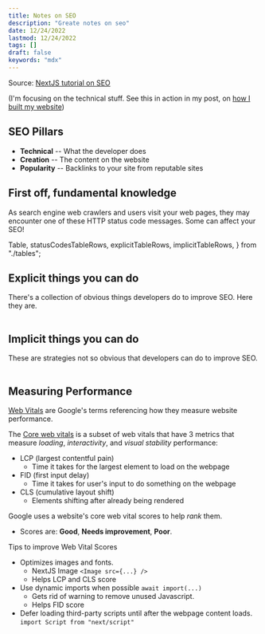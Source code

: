 ```yaml
---
title: Notes on SEO
description: "Greate notes on seo"
date: 12/24/2022
lastmod: 12/24/2022
tags: []
draft: false
keywords: "mdx"
---
```


Source: [NextJS tutorial on SEO](https://nextjs.org/learn/seo/introduction-to-seo/importance-of-seo)

(I'm focusing on the technical stuff. See this in action in my post, on [how I built my website](/notes/website-setup-2023))

## **SEO Pillars**

- **Technical** -- What the developer does
- **Creation** -- The content on the website
- **Popularity** -- Backlinks to your site from reputable sites

## **First off, fundamental knowledge**

As search engine web crawlers and users visit your web pages, they may encounter one of these HTTP status code messages. Some can affect your SEO!

  Table,
  statusCodesTableRows,
  explicitTableRows,
  implicitTableRows,
} from "./tables";

<Table contents={statusCodesTableRows} />

## Explicit things you can do

There's a collection of obvious things developers do to improve SEO. Here they are.

<Table contents={explicitTableRows} />

## Implicit things you can do

These are strategies not so obvious that developers can do to improve SEO.

<Table contents={implicitTableRows} />

## Measuring Performance

[Web Vitals](https://web.dev/vitals/) are Google's terms referencing how they measure website performance.

The <ins>Core web vitals</ins> is a subset of web vitals that have 3 metrics that measure _loading_, _interactivity_, and _visual stability_ performance:

- LCP (largest contentful pain)
  - Time it takes for the largest element to load on the webpage
- FID (first input delay)
  - Time it takes for user's input to do something on the webpage
- CLS (cumulative layout shift)
  - Elements shifting after already being rendered

Google uses a website's core web vital scores to help _rank_ them.

- Scores are: **Good**, **Needs improvement**, **Poor**.

Tips to improve Web Vital Scores

- Optimizes images and fonts.
  - NextJS Image `<Image src={...} />`
  - Helps LCP and CLS score
- Use dynamic imports when possible `await import(...)`
  - Gets rid of warning to remove unused Javascript.
  - Helps FID score
- Defer loading third-party scripts until after the webpage content loads. `import Script from "next/script"`
